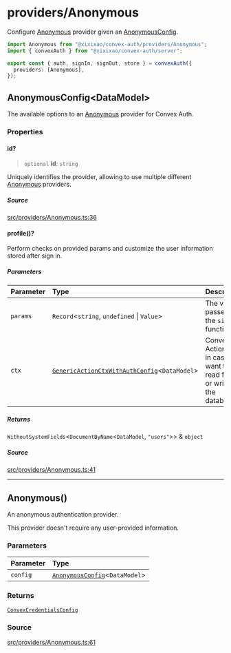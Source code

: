 # providers/Anonymous

Configure [Anonymous](Anonymous.mdx#anonymous) provider given an [AnonymousConfig](Anonymous.mdx#anonymousconfigdatamodel).

```ts
import Anonymous from "@xixixao/convex-auth/providers/Anonymous";
import { convexAuth } from "@xixixao/convex-auth/server";

export const { auth, signIn, signOut, store } = convexAuth({
  providers: [Anonymous],
});
```

## AnonymousConfig\<DataModel\>

The available options to an [Anonymous](Anonymous.mdx#anonymous) provider for Convex Auth.

<h3 class="nx-font-semibold nx-tracking-tight nx-text-slate-900 dark:nx-text-slate-100 nx-mt-8 nx-text-2xl">Properties</h3>

#### id?

> `optional` **id**: `string`

Uniquely identifies the provider, allowing to use
multiple different [Anonymous](Anonymous.mdx#anonymous) providers.

<h5 class="nx-font-semibold nx-tracking-tight nx-text-slate-900 dark:nx-text-slate-100 nx-mt-8 nx-text-lg">Source</h5>

[src/providers/Anonymous.ts:36](https://github.com/get-convex/convex-auth/blob/main/src/providers/Anonymous.ts#L36)

#### profile()?


Perform checks on provided params and customize the user
information stored after sign in.

<h5 class="nx-font-semibold nx-tracking-tight nx-text-slate-900 dark:nx-text-slate-100 nx-mt-8 nx-text-lg">Parameters</h5>

| Parameter | Type | Description |
| :------ | :------ | :------ |
| `params` | `Record`\<`string`, `undefined` \| `Value`\> | The values passed to the `signIn` function. |
| `ctx` | [`GenericActionCtxWithAuthConfig`](../server.mdx#genericactionctxwithauthconfigdatamodel)\<`DataModel`\> | Convex ActionCtx in case you want to read from or write to the database. |

<h5 class="nx-font-semibold nx-tracking-tight nx-text-slate-900 dark:nx-text-slate-100 nx-mt-8 nx-text-lg">Returns</h5>

`WithoutSystemFields`\<`DocumentByName`\<`DataModel`, `"users"`\>\> & `object`

<h5 class="nx-font-semibold nx-tracking-tight nx-text-slate-900 dark:nx-text-slate-100 nx-mt-8 nx-text-lg">Source</h5>

[src/providers/Anonymous.ts:41](https://github.com/get-convex/convex-auth/blob/main/src/providers/Anonymous.ts#L41)

***

## Anonymous()


An anonymous authentication provider.

This provider doesn't require any user-provided information.

<h3 class="nx-font-semibold nx-tracking-tight nx-text-slate-900 dark:nx-text-slate-100 nx-mt-8 nx-text-2xl">Parameters</h3>

| Parameter | Type |
| :------ | :------ |
| `config` | [`AnonymousConfig`](Anonymous.mdx#anonymousconfigdatamodel)\<`DataModel`\> |

<h3 class="nx-font-semibold nx-tracking-tight nx-text-slate-900 dark:nx-text-slate-100 nx-mt-8 nx-text-2xl">Returns</h3>

[`ConvexCredentialsConfig`](../server.mdx#convexcredentialsconfig)

<h3 class="nx-font-semibold nx-tracking-tight nx-text-slate-900 dark:nx-text-slate-100 nx-mt-8 nx-text-2xl">Source</h3>

[src/providers/Anonymous.ts:61](https://github.com/get-convex/convex-auth/blob/main/src/providers/Anonymous.ts#L61)
